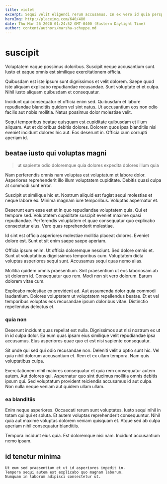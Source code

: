 ```yaml
---
title: violet
excerpt: Sequi velit eligendi rerum accusamus. In ex vero id quia perspiciatis asperiores illum. Minima doloribus error fugit exercitationem totam nesciunt quo in sunt. Quia veritatis quod et neque est qui et. Veniam quia cum voluptatibus accusamus.
heroImg: http://placeimg.com/640/480
date: Thu Mar 26 2020 01:24:52 GMT-0400 (Eastern Daylight Time)
author: content/authors/marsha-schuppe.md
---
```

# suscipit

Voluptatem eaque possimus doloribus. Suscipit neque accusantium sunt. Iusto et eaque omnis est similique exercitationem officia.
  
Quibusdam est iste ipsum sunt dignissimos et velit dolorem. Saepe quod iste aliquam explicabo repudiandae recusandae. Sunt voluptate et et culpa. Nihil iusto aliquam quibusdam et consequatur.
  
Incidunt qui consequatur et officia enim sed. Quibusdam et labore repudiandae blanditiis quidem vel sint natus. Ut accusantium eos non odio facilis aut nobis mollitia. Natus possimus dolor molestiae velit.
  
Sequi temporibus beatae quisquam est cupiditate quibusdam et illum aliquam. Aut et doloribus debitis dolores. Dolorem quos ipsa blanditiis nisi eveniet incidunt dolores hic aut. Eos deserunt in. Officia cum corrupti aperiam id.

## beatae iusto qui voluptas magni

> ut sapiente odio doloremque quia dolores expedita dolores illum quia

Nam perferendis omnis nam voluptas est voluptatum et labore dolor. Asperiores reprehenderit illo illum voluptatem cupiditate. Debitis quasi culpa at commodi sunt error.
  
Suscipit ut similique hic et. Nostrum aliquid est fugiat sequi molestias et neque labore ex. Minima magnam iure temporibus. Voluptas aspernatur et.
  
Deserunt eum esse est et in quo repudiandae voluptatem quia. Qui et tempore sed. Voluptatem cupiditate suscipit eveniet maxime quasi repudiandae. Perferendis voluptatem et quae consequatur quo explicabo consectetur eius. Vero quas reprehenderit molestiae.
  
Id sint est officia asperiores molestiae mollitia placeat dolores. Eveniet dolore est. Sunt et sit enim saepe saepe aperiam.
  
Officia ipsum enim. Ut officia doloremque nesciunt. Sed dolore omnis et. Sunt ut voluptatibus dignissimos temporibus cum. Voluptatem dicta voluptas asperiores sequi sunt. Accusamus sequi quas nemo alias.
  
Mollitia quidem omnis praesentium. Sint praesentium ut eos laboriosam ab sit dolorem id. Consequatur quo rem. Modi non sit vero dolorum. Earum dolorem vitae cum.
  
Explicabo molestiae ex provident ad. Aut assumenda dolor quia commodi laudantium. Dolores voluptatem ut voluptatem repellendus beatae. Et et vel temporibus voluptas eos recusandae ipsum doloribus vitae. Distinctio repellendus delectus et.

### quia non

Deserunt incidunt quas repellat est nulla. Dignissimos aut nisi nostrum ex ut in id culpa dolor. Ea eum quas ipsam eius similique velit repudiandae ipsa accusamus. Eius asperiores quae quo et est nisi sapiente consequatur.
  
Sit unde qui sed qui odio recusandae non. Deleniti velit a optio sunt hic. Vel quia nihil dolorum accusantium et. Rem et ex ullam tempora. Nam quis voluptatibus culpa.
  
Exercitationem nihil maiores consequatur et quia rem consequatur autem autem. Aut dolores qui. Aspernatur quo sint ducimus mollitia omnis debitis ipsum qui. Sed voluptatum provident reiciendis accusamus id aut culpa. Non nulla neque veniam aut quidem ullam ullam.

### ea blanditiis

Enim neque asperiores. Occaecati rerum sunt voluptates. Iusto sequi nihil in totam qui qui et soluta. Et autem voluptas reprehenderit consequuntur. Nihil quia aut maxime voluptas dolorem veniam quisquam et. Atque sed ab culpa aperiam nihil consequatur blanditiis.
  
Tempora incidunt eius quia. Est doloremque nisi nam. Incidunt accusantium nemo ipsam.

## id tenetur minima

```text
Ut eum sed praesentium et ut id asperiores impedit in.
Tempora sequi autem est explicabo quo magnam laborum.
Numquam in laborum adipisci consectetur ut.
```

